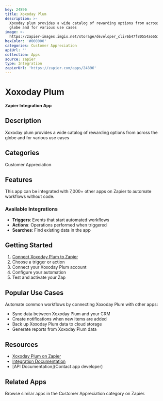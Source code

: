 ```yaml
---
key: 24896
title: Xoxoday Plum
description: >-
  Xoxoday plum provides a wide catalog of rewarding options from across the
  globe and for various use cases
image: >-
  https://zapier-images.imgix.net/storage/developer_cli/6b47f80554a66517149f53241746d7a7.png?auto=format%2Ccompress&ixlib=python-3.0.0&q=50
hexColor: '#000000'
categories: Customer Appreciation
apiUrl: ''
collection: Apps
source: zapier
type: Integration
zapierUrl: 'https://zapier.com/apps/24896'
---
```

# Xoxoday Plum

**Zapier Integration App**

## Description

Xoxoday plum provides a wide catalog of rewarding options from across the globe and for various use cases

## Categories

Customer Appreciation

## Features

This app can be integrated with 7,000+ other apps on Zapier to automate workflows without code.

### Available Integrations

- **Triggers**: Events that start automated workflows
- **Actions**: Operations performed when triggered
- **Searches**: Find existing data in the app

## Getting Started

1. [Connect Xoxoday Plum to Zapier](https://zapier.com/apps/24896)
2. Choose a trigger or action
3. Connect your Xoxoday Plum account
4. Configure your automation
5. Test and activate your Zap

## Popular Use Cases

Automate common workflows by connecting Xoxoday Plum with other apps:

- Sync data between Xoxoday Plum and your CRM
- Create notifications when new items are added
- Back up Xoxoday Plum data to cloud storage
- Generate reports from Xoxoday Plum data

## Resources

- [Xoxoday Plum on Zapier](https://zapier.com/apps/24896)
- [Integration Documentation](https://zapier.com/apps/24896/integrations)
- [API Documentation](Contact app developer)

## Related Apps

Browse similar apps in the Customer Appreciation category on Zapier.
